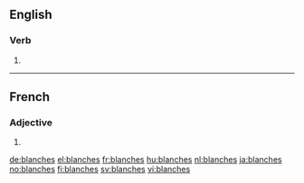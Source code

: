 ==English==

===Verb===
{{head|en|verb form}}

# {{en-third-person singular of|blanch}}
----
==French==

===Adjective===
{{head|fr|adjective form|g=f-p}}

# {{feminine plural of|blanc|lang=fr}}

[[de:blanches]]
[[el:blanches]]
[[fr:blanches]]
[[hu:blanches]]
[[nl:blanches]]
[[ja:blanches]]
[[no:blanches]]
[[fi:blanches]]
[[sv:blanches]]
[[vi:blanches]]
